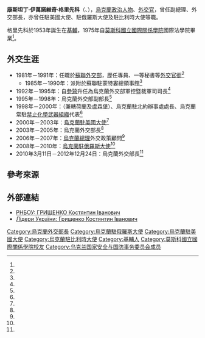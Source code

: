 {{Infobox Officeholder
|name = 康斯坦丁·格里先科<br><small>{{lang|uk|Костянтин Грищенко}}</small>
| width          = 210px
|image=Kostyantyn Hryshchenko Agência Brasil.JPG
|nationality={{UKR}}
|date of birth = {{Birth_date_and _age|1953|10|28}}
|place of birth=[[基輔|基輔]]<ref name="歷">{{Cite web|url=http://mfa.gov.ua/en/page/open/id/614 |script-title=en:Mr. Kostyantyn Gryshchenko — Minister for foreign affairs of Ukraine |archiveurl=https://web.archive.org/web/20160304084259/http://mfa.gov.ua/en/page/open/id/614 |archivedate=2016-03-04 |publisher={{lang|en|[[烏克蘭外交部|Ministry of Foreign Affairs of Ukraine]] |deadurl=yes }} |accessdate=2016-09-03|language=en}}</ref>
| death_date= 
| death_place= 
| office1 = {{Link-uk|烏克蘭副總理|Віце-прем'єр-міністр України}}
| term_start1   = 2012年12月24日
| term_end1      = 2014年2月27日
| office2 = [[烏克蘭外交部|烏克蘭外交部部長]]
| term_start2    = 2010年3月11日
| term_end2      = 2012年12月24日
| term_start3    = 2003年9月2日
| term_end3      = 2005年2月3日
|occupation     = [[政治人物|政治人物]]、[[外交官|外交官]]
| educate =
| alma_mater =[[莫斯科國立國際關係學院|莫斯科國立國際關係學院]]
}}
'''康斯坦丁·伊萬諾維奇·格里先科'''（{{lang-uk|Костянтин Іванович Грищенко}}、{{bd|1953年|10月28日|||catIdx=Gryshchenko}}），[[烏克蘭|烏克蘭]][[政治人物|政治人物]]、[[外交官|外交官]]，曾任副總理、外交部長，亦曾任駐美國大使、駐俄羅斯大使及駐比利時大使等職。

格里先科於1953年誕生在[[基輔|基輔]]，1975年自[[莫斯科國立國際關係學院|莫斯科國立國際關係學院]]國際法學院畢業<ref name="歷"/>。

==外交生涯==
*1981年－1991年：任職於[[蘇聯外交部|蘇聯外交部]]，歷任專員、一等秘書等[[外交官銜|外交官銜]]<ref name="歷"/>
**1985年－1990年：派附於蘇聯駐蒙特婁總領事館<ref name="歷"/>
*1992年－1995年：自[[參贊|參贊]]升任為烏克蘭外交部軍控暨裁軍司司長<ref name="歷"/>
*1995年－1998年：烏克蘭外交部副部長<ref name="歷"/>
*1998年－2000年：{{Link-uk|烏克蘭駐比利時大使館|Посольство України в Бельгії|烏克蘭駐比利時大使}}（兼轄荷蘭及盧森堡）、烏克蘭駐北約辦事處處長、烏克蘭常駐[[禁止化學武器組織|禁止化學武器組織]]代表<ref name="歷"/>
*2000年－2003年：[[烏克蘭駐美國大使館|烏克蘭駐美國大使]]<ref name="歷"/>
*2003年－2005年：烏克蘭外交部長<ref name="歷"/>
*2006年－2007年：[[烏克蘭總理|烏克蘭總理]]外交政策顧問<ref name="歷"/>
*2008年－2010年：[[烏克蘭駐俄羅斯大使館|烏克蘭駐俄羅斯大使]]<ref name="歷"/>
*2010年3月11日－2012年12月24日：烏克蘭外交部長<ref name="歷"/>

==參考來源==
{{Reflist}}

==外部連結==
{{commonscat|Kostyantyn Hryshchenko}}
* [https://web.archive.org/web/20080508192616/http://www.rainbow.gov.ua/content/1zast_sekretar2.html РНБОУ: ГРИЩЕНКО Костянтин Іванович]
* [http://dovidka.com.ua/fcontent.php?pacode=327&topic=40806 Лідери України: Грищенко Костянтин Іванович]

{{s-start}}
{{s-dip}}
{{succession box
|before = {{Link-en|安東·布捷伊科|Anton Buteyko}}
|after = [[米哈伊爾·列茲尼克|米哈伊爾·列茲尼克]]
|title = [[烏克蘭駐美國大使館|烏克蘭駐美國大使]]
|years =2000年－2003年
}}
{{succession box
|before = [[奧列格·焦明|奧列格·焦明]]
|after = [[弗拉迪米爾·葉利琴科|弗拉迪米爾·葉利琴科]]
|title = [[烏克蘭駐俄羅斯大使館|烏克蘭駐俄羅斯大使]]
|years =2008年－2010年
}}
{{s-end}}

{{DEFAULTSORT:Gryshchenko, Kostyantyn}}
[[Category:烏克蘭外交部長|Category:烏克蘭外交部長]]
[[Category:烏克蘭駐俄羅斯大使|Category:烏克蘭駐俄羅斯大使]]
[[Category:烏克蘭駐美國大使|Category:烏克蘭駐美國大使]]
[[Category:烏克蘭駐比利時大使|Category:烏克蘭駐比利時大使]]
[[Category:基輔人|Category:基輔人]]
[[Category:莫斯科國立國際關係學院校友|Category:莫斯科國立國際關係學院校友]]
[[Category:乌克兰国家安全与国防事务委员会成员|Category:乌克兰国家安全与国防事务委员会成员]]